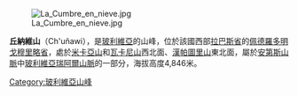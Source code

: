 [[Image:La_Cumbre_en_nieve.jpg|right]]

{{Coord|16|18|18|S|67|59|16|W|display=title}}

'''丘納維山'''（Ch'uñawi），是[[玻利維亞|玻利維亞]]的山峰，位於該國西部[[拉巴斯省_(玻利維亞)|拉巴斯省]]的[[佩德羅多明戈穆里略省|佩德羅多明戈穆里略省]]，處於[[米卡亞山|米卡亞山]]和[[瓦卡尼山|瓦卡尼山]]西北面、[[漢帕圖里山|漢帕圖里山]]東北面，屬於[[安第斯山脈|安第斯山脈]]中[[玻利維亞瑞阿爾山脈|玻利維亞瑞阿爾山脈]]的一部分，海拔高度4,846米。

{{Bolivia-geo-stub}}
[[Category:玻利維亞山峰|Category:玻利維亞山峰]]